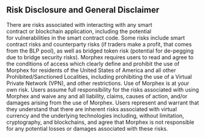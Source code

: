 ## Risk Disclosure and General Disclaimer
There are risks associated with interacting with any smart contract or blockchain application, including the potential for vulnerabilities in the smart contract code. Some risks include smart contract risks and counterparty risks (if traders make a profit, that comes from the BLP pool), as well as bridged token risk (potential for de-pegging due to bridge security risks). Morphex requires users to read and agree to the conditions of access which clearly define and prohibit the use of Morphex for residents of the United States of America and all other Prohibited/Sanctioned Localities, including prohibiting the use of a Virtual Private Network (VPN), and other restrictions. Use of Morphex is at your own risk. Users assume full responsibility for the risks associated with using Morphex and waive any and all liability, claims, causes of action, and/or damages arising from the use of Morphex. Users represent and warrant that they understand that there are inherent risks associated with virtual currency and the underlying technologies including, without limitation, cryptography, and blockchains, and agree that Morphex is not responsible for any potential losses or damages associated with these risks.
